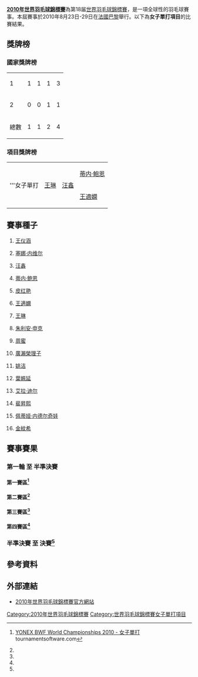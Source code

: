{{noteTA|G1=Badminton}}
{{2010年世界羽毛球錦標賽}}
'''[[2010年世界羽毛球錦標賽|2010年世界羽毛球錦標賽]]'''為第18届[[世界羽毛球錦標賽|世界羽毛球錦標賽]]，是一項全球性的羽毛球賽事。本屆賽事於2010年8月23日-29日在[[法國|法國]][[巴黎|巴黎]]舉行。以下為'''女子單打項目'''的比賽結果。

==獎牌榜==
===國家獎牌榜===
{| {{RankedMedalTable}}
|-
| 1 ||align=left|{{bat|CHN}} || 1 || 1 || 1 || 3
|-
| 2 ||align=left|{{bat|DEN}} || 0 || 0 || 1 || 1
|- class="sortbottom"
!colspan=2|總數|| 1 || 1 || 2 || 4
|}

===項目獎牌榜===
{| {{MedalistTable|type=項目}}
|-
|rowspan=2|'''女子單打
|rowspan=2|{{flagicon|CHN}} [[王琳_(羽毛球运动员)|王琳]]
|rowspan=2|{{flagicon|CHN}} [[汪鑫|汪鑫]]
|{{flagicon|DEN}} [[蒂内·鲍恩|蒂内·鲍恩]]<br />
|-
|{{flagicon|CHN}} [[王適嫻|王適嫻]]<br />
|}

==賽事種子==
#{{flagicon|CHN}} [[王仪涵|王仪涵]]
#{{flagicon|IND}} [[塞娜·内维尔|塞娜·内维尔]]
#{{flagicon|CHN}} [[汪鑫|汪鑫]]
#{{flagicon|DEN}} [[蒂内·鲍恩|蒂内·鲍恩]]
#{{flagicon|FRA}} [[皮红艳|皮红艳]]
#{{flagicon|CHN}} [[王適嫻|王適嫻]]
#{{flagicon|CHN}} [[王琳_(羽毛球运动员)|王琳]]
#{{flagicon|GER}} [[朱利安·申克|朱利安·申克]]
#{{flagicon|HKG}} [[周蜜|周蜜]]
#{{flagicon|JPN}} [[廣瀨榮理子|廣瀨榮理子]]
#{{flagicon|NED}} [[姚洁|姚洁]]
#{{flagicon|HKG}} [[葉姵延|葉姵延]]
#{{flagicon|RUS}} [[艾拉·迪尔|艾拉·迪尔]]
#{{flagicon|KOR}} [[裴昇熙|裴昇熙]]
#{{flagicon|BUL}} [[佩蒂娅·内德尔奇娃|佩蒂娅·内德尔奇娃]]
#{{flagicon|KOR}} [[金紋希|金紋希]]

==賽事賽果==
===第一輪 至 半準決賽 ===
====第一賽區<ref name="WS">{{en}}[http://www.tournamentsoftware.com/sport/draw.aspx?id=F62164E2-8D5A-414A-8D71-748A49C68A3E&draw=2 YONEX BWF World Championships 2010 - 女子單打] tournamentsoftware.com</ref>====
{{16TeamBracket-Compact-Tennis3
| RD1=第一轮（64強）
| RD2=第二轮（32強） 
| RD3=第三轮（16強）
| RD4=半準決賽（8強）

| RD1-seed01=1
| RD1-team01='''{{flagicon|CHN}} [[王仪涵|王仪涵]]
| RD1-score01-1=
| RD1-score01-2=
| RD1-score01-3=
| RD1-seed02=
| RD1-team02=輪空
| RD1-score02-1=
| RD1-score02-2=
| RD1-score02-3=

| RD1-seed03=
| RD1-team03='''{{flagicon|THA}} [[蓬迪·布拉那巴硕|蓬迪·布拉那巴硕]]
| RD1-score03-1=
| RD1-score03-2=
| RD1-score03-3=
| RD1-seed04=
| RD1-team04=輪空
| RD1-score04-1=
| RD1-score04-2=
| RD1-score04-3=

| RD1-seed05=10
| RD1-team05='''{{flagicon|JPN}} [[廣瀨榮理子|廣瀨榮理子]]
| RD1-score05-1='''21
| RD1-score05-2='''21
| RD1-score05-3=
| RD1-seed06=
| RD1-team06={{flagicon|IND}} [[阿迪提·穆塔喀尔|阿迪提·穆塔喀尔]]
| RD1-score06-1=12
| RD1-score06-2=16
| RD1-score06-3=

| RD1-seed07=
| RD1-team07='''{{nowrap|{{flagicon|INA}} [[玛丽亚·费贝·库苏马斯图蒂|M·F·库苏马斯图蒂]]}}
| RD1-score07-1='''21
| RD1-score07-2='''23
| RD1-score07-3=
| RD1-seed08=
| RD1-team08={{flagicon|RUS}} [[塔吉娜·比比克|塔吉娜·比比克]]
| RD1-score08-1=11
| RD1-score08-2=21
| RD1-score08-3=

| RD1-seed09=7
| RD1-team09='''{{flagicon|CHN}} [[王琳_(羽毛球运动员)|王琳]]
| RD1-score09-1=
| RD1-score09-2=
| RD1-score09-3=
| RD1-seed10=
| RD1-team10=輪空
| RD1-score10-1=
| RD1-score10-2=
| RD1-score10-3=

| RD1-seed11=
| RD1-team11='''{{flagicon|SLO}} [[马娅·特夫尔迪|马娅·特夫尔迪]]
| RD1-score11-1=
| RD1-score11-2=
| RD1-score11-3=
| RD1-seed12=
| RD1-team12=輪空
| RD1-score12-1=
| RD1-score12-2=
| RD1-score12-3=

| RD1-seed13=12
| RD1-team13='''{{flagicon|HKG}} [[葉姵延|葉姵延]]
| RD1-score13-1='''21
| RD1-score13-2='''21
| RD1-score13-3=
| RD1-seed14=
| RD1-team14={{nowrap|{{flagicon|FRA}} [[佩里妮·列布哈尼奇|佩里妮·列布哈尼奇]]}}
| RD1-score14-1=18
| RD1-score14-2=11
| RD1-score14-3=

| RD1-seed15=
| RD1-team15={{flagicon|IRL}} [[克洛伊·马吉|克洛伊·马吉]]
| RD1-score15-1=18
| RD1-score15-2=13
| RD1-score15-3=
| RD1-seed16= 
| RD1-team16='''{{flagicon|CAN}} [[Anna_Rice|安娜·赖斯]]
| RD1-score16-1='''21
| RD1-score16-2='''21
| RD1-score16-3=

| RD2-seed01=1
| RD2-team01='''{{flagicon|CHN}} [[王仪涵|王仪涵]]
| RD2-score01-1='''21
| RD2-score01-2='''21
| RD2-score01-3=
| RD2-seed02=
| RD2-team02={{flagicon|THA}} [[蓬迪·布拉那巴硕|蓬迪·布拉那巴硕]]
| RD2-score02-1=12
| RD2-score02-2=19
| RD2-score02-3=

| RD2-seed03=10
| RD2-team03='''{{flagicon|JPN}} [[廣瀨榮理子|廣瀨榮理子]]
| RD2-score03-1='''21
| RD2-score03-2='''21
| RD2-score03-3=
| RD2-seed04=
| RD2-team04={{nowrap|{{flagicon|INA}} [[玛丽亚·费贝·库苏马斯图蒂|M·F·库苏马斯图蒂]]}}
| RD2-score04-1=14
| RD2-score04-2=18
| RD2-score04-3=

| RD2-seed05=7
| RD2-team05='''{{flagicon|CHN}} [[王琳_(羽毛球运动员)|王琳]]
| RD2-score05-1='''21
| RD2-score05-2='''21
| RD2-score05-3=
| RD2-seed06=
| RD2-team06={{flagicon|SLO}} [[马娅·特夫尔迪|马娅·特夫尔迪]]
| RD2-score06-1=7
| RD2-score06-2=18
| RD2-score06-3=

| RD2-seed07=12
| RD2-team07='''{{flagicon|HKG}} [[葉姵延|葉姵延]]
| RD2-score07-1='''21
| RD2-score07-2='''21
| RD2-score07-3=
| RD2-seed08=
| RD2-team08={{flagicon|CAN}} [[Anna_Rice|安娜·赖斯]]
| RD2-score08-1=19
| RD2-score08-2=13
| RD2-score08-3=

| RD3-seed01=1
| RD3-team01={{flagicon|CHN}} [[王仪涵|王仪涵]]
| RD3-score01-1='''22
| RD3-score01-2=16
| RD3-score01-3=18
| RD3-seed02=10
| RD3-team02='''{{nowrap|{{flagicon|JPN}} [[廣瀨榮理子|廣瀨榮理子]]}}
| RD3-score02-1=20
| RD3-score02-2='''21
| RD3-score02-3='''21

| RD3-seed03=7
| RD3-team03='''{{flagicon|CHN}} [[王琳_(羽毛球运动员)|王琳]]
| RD3-score03-1='''21
| RD3-score03-2='''21
| RD3-score03-3=
| RD3-seed04=12
| RD3-team04={{flagicon|HKG}} [[葉姵延|葉姵延]]
| RD3-score04-1=13
| RD3-score04-2=17
| RD3-score04-3=

| RD4-seed01=10
| RD4-team01={{nowrap|{{flagicon|JPN}} [[廣瀨榮理子|廣瀨榮理子]]}}
| RD4-score01-1=16
| RD4-score01-2=17
| RD4-score01-3=
| RD4-seed02=7
| RD4-team02='''{{flagicon|CHN}} [[王琳_(羽毛球运动员)|王琳]]
| RD4-score02-1='''21
| RD4-score02-2='''21
| RD4-score02-3=
}}

====第二賽區<ref name="WS"/>====
{{16TeamBracket-Compact-Tennis3
| RD1=第一轮（64強）
| RD2=第二轮（32強） 
| RD3=第三轮（16強）
| RD4=半準決賽（8強）

| RD1-seed01=4
| RD1-team01='''{{flagicon|DEN}} [[蒂内·鲍恩|蒂内·鲍恩]]
| RD1-score01-1=
| RD1-score01-2=
| RD1-score01-3=
| RD1-team02=輪空
| RD1-seed02=
| RD1-score02-1=
| RD1-score02-2=
| RD1-score02-3=

| RD1-seed03=
| RD1-team03='''{{flagicon|BEL}} [[谭莲妮|谭莲妮]]
| RD1-score03-1=
| RD1-score03-2=
| RD1-score03-3=
| RD1-seed04=
| RD1-team04=輪空
| RD1-score04-1=
| RD1-score04-2=
| RD1-score04-3=

| RD1-seed05=15
| RD1-team05='''{{nowrap|{{flagicon|BUL}} [[佩蒂娅·内德尔奇娃|佩蒂娅·内德尔奇娃]]}}
| RD1-score05-1=14
| RD1-score05-2='''21
| RD1-score05-3='''21
| RD1-seed06=
| RD1-team06={{nowrap|{{flagicon|NED}} [[茱蒂·梅伦迪克|茱蒂·梅伦迪克]]}}
| RD1-score06-1='''21
| RD1-score06-2=16
| RD1-score06-3=10

| RD1-seed07=
| RD1-team07={{flagicon|MRI}} [[卡伦·甫·库内|卡伦·甫·库内]]
| RD1-score07-1=10
| RD1-score07-2=5
| RD1-score07-3=
| RD1-seed08=
| RD1-team08='''{{nowrap|{{flagicon|UKR}} [[拉里莎·格里加|拉里莎·格里加]]}}
| RD1-score08-1='''21
| RD1-score08-2='''21
| RD1-score08-3=

| RD1-seed09=8
| RD1-team09='''{{flagicon|GER}} [[朱利安·申克|朱利安·申克]]
| RD1-score09-1=
| RD1-score09-2=
| RD1-score09-3=
| RD1-team10=輪空
| RD1-seed10=
| RD1-score10-1=
| RD1-score10-2=
| RD1-score10-3=

| RD1-seed11=
| RD1-team11='''{{flagicon|MAS}} [[謝麗雅|謝麗雅]]
| RD1-score11-1=
| RD1-score11-2=
| RD1-score11-3=
| RD1-seed12= 
| RD1-team12=輪空
| RD1-score12-1=
| RD1-score12-2=
| RD1-score12-3=

| RD1-seed13=14
| RD1-team13='''{{flagicon|KOR}} [[裴昇熙|裴昇熙]]
| RD1-score13-1='''21
| RD1-score13-2='''21
| RD1-score13-3=
| RD1-team14={{nowrap|{{flagicon|SCO}} [[苏珊·埃格尔斯达芙|苏珊·埃格尔斯达芙]]}}
| RD1-seed14=
| RD1-score14-1=15
| RD1-score14-2=16
| RD1-score14-3=

| RD1-seed15=
| RD1-team15={{flagicon|FIN}} [[阿努·涅米宁|阿努·涅米宁]]
| RD1-score15-1=18
| RD1-score15-2=11
| RD1-score15-3=
| RD1-seed16=
| RD1-team16='''{{flagicon|TPE}} [[鄭韶婕|鄭韶婕]]
| RD1-score16-1='''21
| RD1-score16-2='''21
| RD1-score16-3=

| RD2-seed01=4
| RD2-team01='''{{flagicon|DEN}} [[蒂内·鲍恩|蒂内·鲍恩]]
| RD2-score01-1='''21
| RD2-score01-2='''21
| RD2-score01-3=
| RD2-team02={{flagicon|BEL}} [[谭莲妮|谭莲妮]]
| RD2-seed02=
| RD2-score02-1=10
| RD2-score02-2=11
| RD2-score02-3=

| RD2-seed03=15
| RD2-team03='''{{nowrap|{{flagicon|BUL}} [[佩蒂娅·内德尔奇娃|佩蒂娅·内德尔奇娃]]}}
| RD2-score03-1='''21
| RD2-score03-2='''21
| RD2-score03-3=
| RD2-seed04=
| RD2-team04={{flagicon|UKR}} [[拉里莎·格里加|拉里莎·格里加]]
| RD2-score04-1=17
| RD2-score04-2=13
| RD2-score04-3=

| RD2-seed05=8
| RD2-team05='''{{flagicon|GER}} [[朱利安·申克|朱利安·申克]]
| RD2-score05-1='''21
| RD2-score05-2='''21
| RD2-score05-3=
| RD2-team06={{flagicon|MAS}} [[謝麗雅|謝麗雅]]
| RD2-seed06=
| RD2-score06-1=16
| RD2-score06-2=17
| RD2-score06-3=

| RD2-seed07=14
| RD2-team07={{flagicon|KOR}} [[裴昇熙|裴昇熙]]
| RD2-score07-1=14
| RD2-score07-2='''23
| RD2-score07-3=16
| RD2-team08='''{{flagicon|TPE}} [[鄭韶婕|鄭韶婕]]
| RD2-seed08=
| RD2-score08-1='''21
| RD2-score08-2=21
| RD2-score08-3='''21

| RD3-seed01=4
| RD3-team01='''{{flagicon|DEN}} [[蒂内·鲍恩|蒂内·鲍恩]]
| RD3-score01-1='''21
| RD3-score01-2='''23
| RD3-score01-3=
| RD3-seed02=15
| RD3-team02={{nowrap|{{flagicon|BUL}} [[佩蒂娅·内德尔奇娃|佩蒂娅·内德尔奇娃]]}}
| RD3-score02-1=19
| RD3-score02-2=21
| RD3-score02-3=

| RD3-seed03=8
| RD3-team03={{flagicon|GER}} [[朱利安·申克|朱利安·申克]]
| RD3-score03-1='''21
| RD3-score03-2=13
| RD3-score03-3=19
| RD3-seed04=
| RD3-team04='''{{flagicon|TPE}} [[鄭韶婕|鄭韶婕]]
| RD3-score04-1=19
| RD3-score04-2='''21
| RD3-score04-3='''21

| RD4-seed01=4
| RD4-team01='''{{nowrap|{{flagicon|DEN}} [[蒂内·鲍恩|蒂内·鲍恩]]}}
| RD4-score01-1='''21
| RD4-score01-2='''21
| RD4-score01-3=
| RD4-seed02=
| RD4-team02={{flagicon|TPE}} [[鄭韶婕|鄭韶婕]]
| RD4-score02-1=18
| RD4-score02-2=13
| RD4-score02-3=
}}

====第三賽區<ref name="WS"/>====
{{16TeamBracket-Compact-Tennis3
| RD1=第一轮（64強）
| RD2=第二轮（32強） 
| RD3=第三轮（16強）
| RD4=半準決賽（8強）

| RD1-seed01=
| RD1-team01={{flagicon|NZL}} [[陳潔英|陳潔英]]
| RD1-score01-1=11
| RD1-score01-2=16
| RD1-score01-3=
| RD1-seed02=
| RD1-team02='''{{nowrap|{{flagicon|INA}} [[阿德里安蒂·菲尔达萨里|阿德里安蒂·菲尔达萨里]]}}
| RD1-score02-1='''21
| RD1-score02-2='''21
| RD1-score02-3=

| RD1-seed03=
| RD1-team03={{flagicon|POR}} [[特尔玛·桑托斯|特尔玛·桑托斯]]
| RD1-score03-1=11
| RD1-score03-2=15
| RD1-score03-3=
| RD1-seed04=16
| RD1-team04='''{{flagicon|KOR}} [[金紋希|金紋希]]
| RD1-score04-1='''21
| RD1-score04-2='''21
| RD1-score04-3=

| RD1-seed05=
| RD1-team05=輪空
| RD1-score05-1=
| RD1-score05-2=
| RD1-score05-3=
| RD1-seed06=
| RD1-team06='''{{flagicon|UKR}} [[埃琳娜·普鲁斯|埃琳娜·普鲁斯]]
| RD1-score06-1=
| RD1-score06-2=
| RD1-score06-3=

| RD1-seed07=
| RD1-team07=輪空
| RD1-score07-1=
| RD1-score07-2=
| RD1-score07-3=
| RD1-seed08=5
| RD1-team08='''{{flagicon|FRA}} [[皮红艳|皮红艳]]
| RD1-score08-1=
| RD1-score08-2=
| RD1-score08-3=

| RD1-seed09=
| RD1-team09='''{{flagicon|JPN}} [[後藤愛|後藤愛]]
| RD1-score09-1='''21
| RD1-score09-2='''21
| RD1-score09-3=
| RD1-seed10=
| RD1-team10={{flagicon|BLR}} [[阿莱西亚·扎伊特萨娃|阿莱西亚·扎伊特萨娃]]
| RD1-score10-1=9
| RD1-score10-2=9
| RD1-score10-3=

| RD1-seed11=
| RD1-team11='''{{flagicon|BUL}} [[琳达·塞奇妮|琳达·塞奇妮]]
| RD1-score11-1=
| RD1-score11-2=
| RD1-score11-3=
| RD1-seed12=9
| RD1-team12={{flagicon|HKG}} [[周蜜|周蜜]] (退賽)
| RD1-score12-1=
| RD1-score12-2=
| RD1-score12-3=

| RD1-seed13=
| RD1-team13=輪空
| RD1-score13-1=
| RD1-score13-2=
| RD1-score13-3=
| RD1-seed14=
| RD1-team14='''{{flagicon|CAN}} [[夏尔曼·丽德|夏尔曼·丽德]]
| RD1-score14-1=
| RD1-score14-2=
| RD1-score14-3=

| RD1-seed15=
| RD1-team15=輪空
| RD1-score15-1=
| RD1-score15-2=
| RD1-score15-3=
| RD1-seed16=3
| RD1-team16='''{{flagicon|CHN}} [[汪鑫|汪鑫]]
| RD1-score16-1=
| RD1-score16-2=
| RD1-score16-3=

| RD2-seed01=
| RD2-team01={{nowrap|{{flagicon|INA}} [[阿德里安蒂·菲尔达萨里|阿德里安蒂·菲尔达萨里]]}}
| RD2-score01-1='''21
| RD2-score01-2=15
| RD2-score01-3=18
| RD2-seed02=
| RD2-team02='''{{flagicon|KOR}} [[金紋希|金紋希]]
| RD2-score02-1=13
| RD2-score02-2='''21
| RD2-score02-3='''21

| RD2-seed03=
| RD2-team03={{flagicon|UKR}} [[埃琳娜·普鲁斯|埃琳娜·普鲁斯]]
| RD2-score03-1=8
| RD2-score03-2=8
| RD2-score03-3=
| RD2-seed04=5
| RD2-team04='''{{flagicon|FRA}} [[皮红艳|皮红艳]]
| RD2-score04-1='''21
| RD2-score04-2='''21
| RD2-score04-3=

| RD2-seed05=
| RD2-team05='''{{flagicon|JPN}} [[後藤愛|後藤愛]]
| RD2-score05-1='''21
| RD2-score05-2='''21
| RD2-score05-3=
| RD2-seed06=
| RD2-team06={{flagicon|BUL}} [[琳达·塞奇妮|琳达·塞奇妮]]
| RD2-score06-1=8
| RD2-score06-2=10
| RD2-score06-3=

| RD2-seed07=
| RD2-team07={{flagicon|CAN}} [[夏尔曼·丽德|夏尔曼·丽德]]
| RD2-score07-1=15
| RD2-score07-2=10
| RD2-score07-3=
| RD2-seed08=3
| RD2-team08='''{{flagicon|CHN}} [[汪鑫|汪鑫]]
| RD2-score08-1='''21
| RD2-score08-2='''21
| RD2-score08-3=

| RD3-seed01=16
| RD3-team01={{flagicon|KOR}} [[金紋希|金紋希]]
| RD3-score01-1='''21
| RD3-score01-2=15
| RD3-score01-3=18
| RD3-seed02=5
| RD3-team02='''{{nowrap|{{flagicon|FRA}} [[皮红艳|皮红艳]]}}
| RD3-score02-1=16
| RD3-score02-2='''21
| RD3-score02-3='''21

| RD3-seed03=
| RD3-team03={{flagicon|JPN}} [[後藤愛|後藤愛]]
| RD3-score03-1=13
| RD3-score03-2=13
| RD3-score03-3=
| RD3-seed04=3
| RD3-team04='''{{flagicon|CHN}} [[汪鑫|汪鑫]]
| RD3-score04-1='''21
| RD3-score04-2='''21
| RD3-score04-3=

| RD4-seed01=5
| RD4-team01={{nowrap|{{flagicon|FRA}} [[皮红艳|皮红艳]]}}
| RD4-score01-1=13
| RD4-score01-2=15
| RD4-score01-3=
| RD4-seed02=3
| RD4-team02='''{{flagicon|CHN}} [[汪鑫|汪鑫]]
| RD4-score02-1='''21
| RD4-score02-2='''21
| RD4-score02-3=
}}

====第四賽區<ref name="WS"/>====
{{16TeamBracket-Compact-Tennis3
| RD1=第一轮（64強）
| RD2=第二轮（32強） 
| RD3=第三轮（16強）
| RD4=半準決賽（8強）

| RD1-seed01=
| RD1-team01='''{{nowrap|{{flagicon|CZE}} [[克里斯蒂娜·卢迪科娃|克里斯蒂娜·卢迪科娃]]}}
| RD1-score01-1='''21
| RD1-score01-2='''21
| RD1-score01-3=
| RD1-seed02=
| RD1-team02={{flagicon|USA}} [[王敏力|王敏力]]
| RD1-score02-1=18
| RD1-score02-2=9
| RD1-score02-3=

| RD1-seed03=
| RD1-team03={{flagicon|SIN}} [[邢爱英|邢爱英]]
| RD1-score03-1=17
| RD1-score03-2='''21
| RD1-score03-3=8
| RD1-seed04=11
| RD1-team04='''{{flagicon|NED}} [[姚洁|姚洁]]
| RD1-score04-1='''21
| RD1-score04-2=9
| RD1-score04-3='''21

| RD1-seed05=
| RD1-team05=輪空
| RD1-score05-1=
| RD1-score05-2=
| RD1-score05-3=
| RD1-seed06=
| RD1-team06='''{{flagicon|THA}} [[莎拉姬·波萨娜|莎拉姬·波萨娜]]
| RD1-score06-1=
| RD1-score06-2=
| RD1-score06-3=

| RD1-seed07=
| RD1-team07=輪空
| RD1-score07-1=
| RD1-score07-2=
| RD1-score07-3=
| RD1-seed08=6
| RD1-team08='''{{flagicon|CHN}} [[王適嫻|王適嫻]]
| RD1-score08-1=
| RD1-score08-2=
| RD1-score08-3=

| RD1-seed09=
| RD1-team09={{flagicon|GER}} [[卡琳·施纳泽|卡琳·施纳泽]]
| RD1-score09-1=16
| RD1-score09-2=14
| RD1-score09-3=
| RD1-seed10=
| RD1-team10='''{{flagicon|MAS}} [[黄妙珠|黄妙珠]]
| RD1-score10-1='''21
| RD1-score10-2='''21
| RD1-score10-3=

| RD1-seed11= 
| RD1-team11={{flagicon|SUI}} [[让尼娜·奇科尼尼|让尼娜·奇科尼尼]]
| RD1-score11-1=15
| RD1-score11-2=15
| RD1-score11-3=
| RD1-seed12=13
| RD1-team12='''{{flagicon|RUS}} [[艾拉·迪尔|艾拉·迪尔]]
| RD1-score12-1='''21
| RD1-score12-2='''21
| RD1-score12-3=

| RD1-seed13=
| RD1-team13=輪空
| RD1-score13-1=
| RD1-score13-2=
| RD1-score13-3=
| RD1-seed14=
| RD1-team14='''{{flagicon|TPE}} [[陳曉歡|陳曉歡]]
| RD1-score14-1=
| RD1-score14-2=
| RD1-score14-3=

| RD1-seed15=
| RD1-team15=輪空
| RD1-score15-1=
| RD1-score15-2=
| RD1-score15-3=
| RD1-seed16=2
| RD1-team16='''{{flagicon|IND}} [[塞娜·内维尔|塞娜·内维尔]]
| RD1-score16-1=
| RD1-score16-2=
| RD1-score16-3=

| RD2-team01={{nowrap|{{flagicon|CZE}} [[克里斯蒂娜·卢迪科娃|克里斯蒂娜·卢迪科娃]]}}
| RD2-seed01=
| RD2-score01-1=13
| RD2-score01-2='''21
| RD2-score01-3=15
| RD2-seed02=11
| RD2-team02='''{{flagicon|NED}} [[姚洁|姚洁]]
| RD2-score02-1='''21
| RD2-score02-2=16
| RD2-score02-3='''21

| RD2-team03={{flagicon|THA}} [[莎拉姬·波萨娜|莎拉姬·波萨娜]]
| RD2-seed03=
| RD2-score03-1=15
| RD2-score03-2=7
| RD2-score03-3=
| RD2-seed04=6
| RD2-team04='''{{flagicon|CHN}} [[王適嫻|王適嫻]]
| RD2-score04-1='''21
| RD2-score04-2='''21
| RD2-score04-3=

| RD2-team05={{flagicon|MAS}} [[黄妙珠|黄妙珠]]
| RD2-seed05=
| RD2-score05-1='''21
| RD2-score05-2=15
| RD2-score05-3=12
| RD2-seed06=13
| RD2-team06='''{{flagicon|RUS}} [[艾拉·迪尔|艾拉·迪尔]]
| RD2-score06-1=11
| RD2-score06-2='''21
| RD2-score06-3='''21

| RD2-seed07=
| RD2-team07={{flagicon|TPE}} [[陳曉歡|陳曉歡]]
| RD2-score07-1='''22
| RD2-score07-2=15
| RD2-score07-3=8
| RD2-seed08=2
| RD2-team08='''{{nowrap|{{flagicon|IND}} [[塞娜·内维尔|塞娜·内维尔]]}}
| RD2-score08-1=20
| RD2-score08-2='''21
| RD2-score08-3='''21

| RD3-seed01=11
| RD3-team01={{flagicon|NED}} [[姚洁|姚洁]]
| RD3-score01-1=13
| RD3-score01-2=5
| RD3-score01-3=
| RD3-seed02=6
| RD3-team02='''{{flagicon|CHN}} [[王適嫻|王適嫻]]
| RD3-score02-1='''21
| RD3-score02-2='''21
| RD3-score02-3=

| RD3-seed03=13
| RD3-team03={{flagicon|RUS}} [[艾拉·迪尔|艾拉·迪尔]]
| RD3-score03-1=14
| RD3-score03-2=18
| RD3-score03-3=
| RD3-seed04=2
| RD3-team04='''{{nowrap|{{flagicon|IND}} [[塞娜·内维尔|塞娜·内维尔]]}}
| RD3-score04-1='''21
| RD3-score04-2='''21
| RD3-score04-3=

| RD4-seed01=6
| RD4-team01='''{{flagicon|CHN}} [[王適嫻|王適嫻]]
| RD4-score01-1='''21
| RD4-score01-2='''21
| RD4-score01-3=
| RD4-seed02=2
| RD4-team02={{nowrap|{{flagicon|IND}} [[塞娜·内维尔|塞娜·内维尔]]}}
| RD4-score02-1=8
| RD4-score02-2=14
| RD4-score02-3=
}}

===半準決賽 至 決賽<ref name="WS"/>===
{{8TeamBracket-Tennis3
| team-width=200
| score-width=20

| RD1-seed1=10
| RD1-team1={{flagicon|JPN}} [[廣瀨榮理子|廣瀨榮理子]]
| RD1-score1-1=16
| RD1-score1-2=17
| RD1-score1-3=
| RD1-seed2=7
| RD1-team2='''{{flagicon|CHN}} [[王琳_(羽毛球运动员)|王琳]]
| RD1-score2-1='''21
| RD1-score2-2='''21
| RD1-score2-3=

| RD1-seed3=4
| RD1-team3='''{{flagicon|DEN}} [[蒂内·鲍恩|蒂内·鲍恩]]
| RD1-score3-1='''21
| RD1-score3-2='''21
| RD1-score3-3=
| RD1-seed4= 
| RD1-team4={{flagicon|TPE}} [[鄭韶婕|鄭韶婕]]
| RD1-score4-1=18
| RD1-score4-2=13
| RD1-score4-3=

| RD1-seed5=5
| RD1-team5={{flagicon|FRA}} [[皮红艳|皮红艳]]
| RD1-score5-1=13
| RD1-score5-2=15
| RD1-score5-3=
| RD1-seed6=3
| RD1-team6='''{{flagicon|CHN}} [[汪鑫|汪鑫]]
| RD1-score6-1='''21
| RD1-score6-2='''21
| RD1-score6-3=

| RD1-seed7=6
| RD1-team7='''{{flagicon|CHN}} [[王適嫻|王適嫻]]
| RD1-score7-1='''21
| RD1-score7-2='''21
| RD1-score7-3=
| RD1-seed8=2
| RD1-team8={{flagicon|IND}} [[塞娜·内维尔|塞娜·内维尔]]
| RD1-score8-1=8
| RD1-score8-2=14
| RD1-score8-3=

| RD2-seed1=7
| RD2-team1='''{{flagicon|CHN}} [[王琳_(羽毛球运动员)|王琳]]
| RD2-score1-1='''21
| RD2-score1-2='''21
| RD2-score1-3=
| RD2-seed2=4
| RD2-team2={{flagicon|DEN}} [[蒂内·鲍恩|蒂内·鲍恩]]
| RD2-score2-1=11
| RD2-score2-2=8
| RD2-score2-3=

| RD2-seed3=3
| RD2-team3='''{{flagicon|CHN}} [[汪鑫|汪鑫]]
| RD2-score3-1='''21
| RD2-score3-2=11
| RD2-score3-3='''21
| RD2-seed4=6
| RD2-team4={{flagicon|CHN}} [[王適嫻|王適嫻]]
| RD2-score4-1=19
| RD2-score4-2='''21
| RD2-score4-3=16

| RD3-seed1=7
| RD3-team1='''{{flagicon|CHN}} [[王琳_(羽毛球运动员)|王琳]]
| RD3-score1-1='''21
| RD3-score1-2=19
| RD3-score1-3='''21
| RD3-seed2=3
| RD3-team2={{flagicon|CHN}} [[汪鑫|汪鑫]]
| RD3-score2-1=11
| RD3-score2-2='''21
| RD3-score2-3=13
}}

==參考資料==
{{Reflist}}

==外部連結==
*{{en}}[https://web.archive.org/web/20100806060738/http://www.yonexbadminton2010.com/en 2010年世界羽毛球錦標賽官方網站]

[[Category:2010年世界羽毛球錦標賽|Category:2010年世界羽毛球錦標賽]]
[[Category:世界羽毛球錦標賽女子單打項目|Category:世界羽毛球錦標賽女子單打項目]]